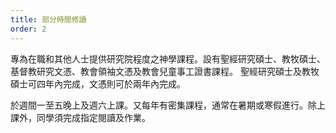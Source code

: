 ```yaml
---
title: 部分時間修讀
order: 2
---
```



專為在職和其他人士提供研究院程度之神學課程。設有聖經研究碩士、教牧碩士、基督教研究文憑、教會領袖文憑及教會兒童事工證書課程。 聖經研究碩士及教牧碩士可四年內完成，文憑則可於兩年內完成。

於週間一至五晚上及週六上課。又每年有密集課程，通常在暑期或寒假進行。除上課外，同學須完成指定閱讀及作業。
